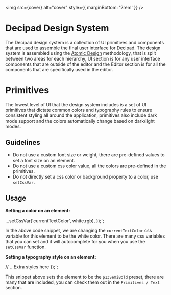 
<Meta title="Introduction" />

<img src={cover} alt="cover" style={{ marginBottom: '2rem' }} />

# Decipad Design System

The Decipad design system is a collection of UI primitives and components that are used to assemble the final user interface for Decipad. The design system is assembled using the [Atomic Design](https://atomicdesign.bradfrost.com/chapter-2/) methodology, that is split between two areas for each hierarchy, UI section is for any user interface components that are outside of the editor and the Editor section is for all the components that are specifically used in the editor.

# Primitives

The lowest level of UI that the design system includes is a set of UI primitives that dictate common colors and typography rules to ensure consistent styling all around the application, primitives also include dark mode support and the colors automatically change based on dark/light modes.

## Guidelines

- Do not use a custom font size or weight, there are pre-defined values to set a font size on an element.
- Do not use a custom css color value, all the colors are pre-defined in the primitives.
- Do not directly set a css color or background property to a color, use `setCssVar`.

## Usage

**Setting a color on an element:**

  ...setCssVar('currentTextColor', white.rgb),
});`;

<Source code={code1} dark />

In the above code snippet, we are changing the `currentTextColor` css variable for this element to be the white color. There are many css variables that you can set and it will autocomplete for you when you use the `setCssVar` function.

**Setting a typography style on an element:**

  // ...Extra styles here
});`;

<Source code={code2} dark />

This snippet above sets the element to be the `p13SemiBold` preset, there are many that are included, you can check them out in the `Primitives / Text` section.
